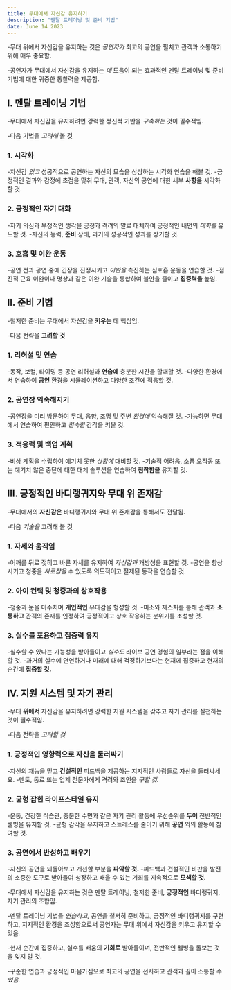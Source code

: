 ```yaml
---
title: 무대에서 자신감 유지하기
description: "멘탈 트레이닝 및 준비 기법"
date: June 14 2023
---
```



-무대 위에서 자신감을 유지하는 것은 _공연자가_ 최고의 공연을 펼치고 관객과 소통하기 위해 매우 중요함. 



-공연자가 무대에서 자신감을 유지하는 _데_ 도움이 되는 효과적인 멘탈 트레이닝 및 준비 기법에 대한 귀중한 통찰력을 제공함.

## I. 멘탈 트레이닝 기법
-무대에서 자신감을 유지하려면 강력한 정신적 기반을 _구축하는_ 것이 필수적임. 


-다음 기법을 _고려해_ 볼 것

### 1. 시각화
-자신감 _있고_ 성공적으로 공연하는 자신의 모습을 상상하는 시각화 연습을 해볼 것.
-긍정적인 결과와 감정에 초점을 맞춰 무대, 관객, 자신의 공연에 대한 세부 **사항을** 시각화할 것.
### 2. 긍정적인 자기 대화
-자기 의심과 부정적인 생각을 긍정과 격려의 말로 대체하여 긍정적인 내면의 _대화를_ 유도할 것.
-자신의 능력, **준비** 상태, 과거의 성공적인 성과를 상기할 것.
### 3. 호흡 및 이완 운동
-공연 전과 공연 중에 긴장을 진정시키고 _이완을_ 촉진하는 심호흡 운동을 연습할 것.
-점진적 근육 이완이나 명상과 같은 이완 기술을 통합하여 불안을 줄이고 **집중력을** 높임.
## II. 준비 기법
-철저한 준비는 무대에서 자신감을 **키우는** 데 핵심임. 


-다음 전략을 **고려할 것**

### 1. 리허설 및 연습
-동작, 보컬, 타이밍 등 공연 리허설과 **연습에** 충분한 시간을 할애할 것.
-다양한 환경에서 연습하여 **공연** 환경을 시뮬레이션하고 다양한 조건에 적응할 것.
### 2. 공연장 익숙해지기
-공연장을 미리 방문하여 무대, 음향, 조명 및 주변 _환경에_ 익숙해질 것.
-가능하면 무대에서 연습하여 편안하고 _친숙한_ 감각을 키울 것.
### 3. 적응력 및 백업 계획
-비상 계획을 수립하여 예기치 못한 _상황에_ 대비할 것.
-기술적 어려움, 소품 오작동 또는 예기치 않은 중단에 대한 대체 솔루션을 연습하여 **침착함을** 유지할 것.
## III. 긍정적인 바디랭귀지와 무대 위 존재감
-무대에서의 **자신감은** 바디랭귀지와 무대 위 존재감을 통해서도 전달됨. 


-다음 _기술을_ 고려해 볼 것

### 1. 자세와 움직임
-어깨를 뒤로 젖히고 바른 자세를 유지하여 _자신감과_ 개방성을 표현할 것.
-공연을 향상시키고 청중을 _사로잡을_ 수 있도록 의도적이고 절제된 동작을 연습할 것.
### 2. 아이 컨택 및 청중과의 상호작용
-청중과 눈을 마주치며 **개인적인** 유대감을 형성할 것.
-미소와 제스처를 통해 관객과 **소통하고** 관객의 존재를 인정하여 긍정적이고 상호 작용하는 분위기를 조성할 것.
### 3. 실수를 포용하고 집중력 유지
-실수할 수 있다는 가능성을 받아들이고 _실수도_ 라이브 공연 경험의 일부라는 점을 이해할 것.
-과거의 실수에 연연하거나 미래에 대해 걱정하기보다는 현재에 집중하고 현재의 순간에 **집중할 것.**
## IV. 지원 시스템 및 자기 관리
-무대 **위에서** 자신감을 유지하려면 강력한 지원 시스템을 갖추고 자기 관리를 실천하는 것이 필수적임. 


-다음 전략을 _고려할 것_

### 1. 긍정적인 영향력으로 자신을 둘러싸기
-자신의 재능을 믿고 **건설적인** 피드백을 제공하는 지지적인 사람들로 자신을 둘러싸세요.
-멘토, 동료 또는 업계 전문가에게 격려와 조언을 _구할 것._
### 2. 균형 잡힌 라이프스타일 유지
-운동, 건강한 식습관, 충분한 수면과 같은 자기 관리 활동에 우선순위를 **두어** 전반적인 웰빙을 유지할 것.
-균형 감각을 유지하고 스트레스를 줄이기 위해 **공연** 외의 활동에 참여할 것.
### 3. 공연에서 반성하고 배우기
-자신의 공연을 되돌아보고 개선할 부분을 **파악할 것.**
-피드백과 건설적인 비판을 발전의 소중한 도구로 받아들여 성장하고 배울 수 있는 기회를 지속적으로 **모색할 것.**

-무대에서 자신감을 유지하는 것은 멘탈 트레이닝, 철저한 준비, **긍정적인** 바디랭귀지, 자기 관리의 조합임. 


-멘탈 트레이닝 기법을 _연습하고,_ 공연을 철저히 준비하고, 긍정적인 바디랭귀지를 구현하고, 지지적인 환경을 조성함으로써 공연자는 무대 위에서 자신감을 키우고 유지할 수 있음. 


-현재 순간에 집중하고, 실수를 배움의 **기회로** 받아들이며, 전반적인 웰빙을 돌보는 것을 잊지 말 것. 


-꾸준한 연습과 긍정적인 마음가짐으로 최고의 공연을 선사하고 관객과 깊이 소통할 수 _있음._